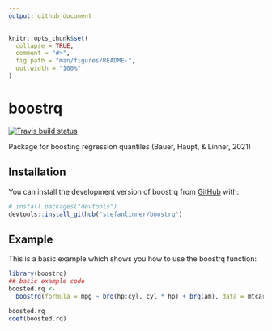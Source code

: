 ```yaml
---
output: github_document
---
```


<!-- README.md is generated from README.Rmd. Please edit that file -->

```r
knitr::opts_chunk$set(
  collapse = TRUE,
  comment = "#>",
  fig.path = "man/figures/README-",
  out.width = "100%"
)
```

# boostrq

<!-- badges: start -->
[![Travis build status](https://travis-ci.com/stefanlinner/boostrq.svg?branch=master)](https://travis-ci.com/stefanlinner/boostrq)
<!-- badges: end -->

Package for boosting regression quantiles (Bauer, Haupt, & Linner, 2021)

## Installation

You can install the development version of boostrq from [GitHub](https://github.com/) with:

``` r
# install.packages("devtools")
devtools::install_github("stefanlinner/boostrq")
```
## Example

This is a basic example which shows you how to use the boostrq function:

```r
library(boostrq)
## basic example code
boosted.rq <- 
  boostrq(formula = mpg ~ brq(hp:cyl, cyl * hp) + brq(am), data = mtcars, mstop = 200, nu = 0.1, tau = 0.5, offset = 0.5)

boosted.rq
coef(boosted.rq)
```
